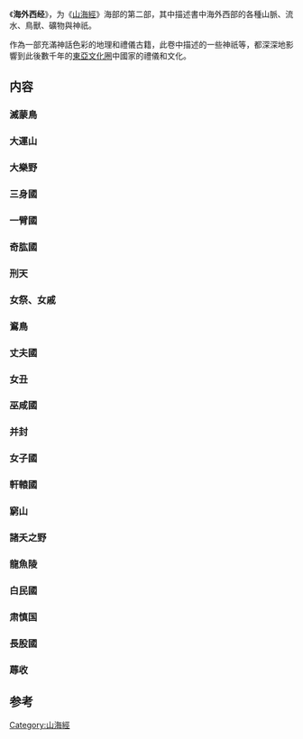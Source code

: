 {{山海經}}
《'''海外西经'''》，为《[[山海經|山海經]]》海部的第二部，其中描述書中海外西部的各種山脈、流水、鳥獸、礦物與神祇。

作為一部充滿神話色彩的地理和禮儀古籍，此卷中描述的一些神祇等，都深深地影響到此後數千年的[[東亞文化圈|東亞文化圈]]中國家的禮儀和文化。

== 内容 ==
{{Cquote|海外从西南角到西北角的国家地区、山丘河川分别如下<ref>[[s:山海經/海外西經|《山海经·海外西经》（卷七）]]：海外自西南陬至西北陬者。</ref>：}}

=== 滅蒙鳥 ===

{{Cquote|灭蒙鸟在结胸国的北面，那里的鸟拥有青色羽毛，拖着红色尾巴<ref>[[s:山海經/海外西經|《山海经·海外西经》（卷七）]]：滅蒙鳥在結匈國北，為鳥青，赤尾。</ref>。}}

=== 大運山 ===
{{Cquote|大运山高三百仞，屹立在灭蒙鸟北面。<ref>[[s:山海經/海外西經|《山海经·海外西经》（卷七）]]：大運山高三百仞，在滅蒙鳥北。</ref>}}

=== 大樂野 ===
{{Cquote|大乐野，夏后[[启|启]]曾在這裡观看《九代》乐舞，他乘驾着两条龙，飞腾在三重云雾之上。他左手持著华盖，右手拿着玉环，腰间佩挂着玉璜。大乐野就在大运山北面。另一种说法认为是在大遗野。<ref>[[s:山海經/海外西經|《山海经·海外西经》（卷七）]]：大樂之野，夏后啟于此儛九代；乘兩龍，雲蓋三層。左手操翳，右手操環，佩玉璜。在大運山北。一曰大遺之野。</ref>}}

=== 三身國 ===
{{Cquote|[[三身国|三身国]]在夏后启所在之地北面，那里的人都长着一个脑袋三个身子。<ref>[[s:山海經/海外西經|《山海经·海外西经》（卷七）]]：三身國在夏后啟北，一首而三身。</ref>}}

{{multiple image
   | align = center
   | width1    = 180
   | image1    = 海外西經-三身國.svg
   | alt1      = 三身國人（明朝·[[胡文焕|胡文焕]]《山海经图》）
   | caption1  = 三身國人（明朝·[[胡文焕|胡文焕]]《山海经图》）
  }}

=== 一臂國===
{{Cquote|[[一臂国|一臂国]]在三身国北面，那里的人都是一条胳膊、一只眼睛、一个鼻孔。那里还有一種黄马，身上有老虎斑纹，长着一只眼睛和一条腿<ref>[[s:山海經/海外西經|《山海经·海外西经》（卷七）]]：一臂國在其北，一臂、一目、一鼻孔。有黃馬虎文，一目而一手。</ref>。}}

===奇肱國===
{{Cquote|[[奇肱国|奇肱国]]在一臂国北面。那里的人都是一条胳膊和三只眼睛，眼睛有突出的，有凹陷的，骑着[[文馬|文馬]]。那里还有一种鸟，长着两个脑袋，红黄色，栖息在奇肱国人周围<ref>[[s:山海經/海外西經|《山海经·海外西经》（卷七）]]：奇肱之國在其北，其人一臂三目，有陰有陽，乘文馬。有鳥焉，兩頭，赤黃色，在其旁。</ref>。}}

{{multiple image
   | align = center
   | width1    = 180
   | image1    = 海外西經-奇肱國.svg
   | alt1      = 奇肱國人（明朝·[[胡文焕|胡文焕]]《山海经图》）
   | caption1  = 奇肱國人（明朝·[[胡文焕|胡文焕]]《山海经图》）
  }}

===刑天===
{{Cquote|[[刑天|刑天]]与[[黃帝|黃帝]]争夺神位，天帝砍断了刑天的头，把他的头埋在常羊山。没了头的刑天便以乳头為眼，以肚脐為口，一手持盾牌一手操大斧而舞动。<ref>[[s:山海經/海外西經|《山海经·海外西经》（卷七）]]：刑天與帝爭神，帝斷其首，葬之常羊之山，乃以乳為目，以臍為口，操干戚以舞。</ref>}}

{{multiple image
   | align = center
   | width1    = 180
   | image1    = 海外西經-刑天.svg
   | alt1      = 刑天（明朝·[[胡文焕|胡文焕]]《山海经图》）
   | caption1  = 刑天（明朝·[[胡文焕|胡文焕]]《山海经图》）
  }}

===女祭、女戚===
{{Cquote|女祭、女戚在此處背面，居住在兩條水域中間。女戚舉著兕角酒杯，女祭捧着俎器<ref>[[s:山海經/海外西經|《山海经·海外西经》（卷七）]]：女祭、女戚在其北，居兩水閒，戚操魚觛，祭操俎。</ref>。}}

===䳐鳥===
{{Cquote|䳐鳥、[[𪆻|𪆻]]鳥，青黃色，它們給所經過的國家帶來滅亡。它們在女祭所在地的背面。䳐鳥有人的面孔，居住在山上。另一種說法稱他倆為[[維鳥|維鳥]]。<ref>[[s:山海經/海外西經|《山海经·海外西经》（卷七）]]：䳐鳥、𪆻鳥，其色青黃，所經國亡。在女祭北。䳐鳥人面，居山上。一曰維鳥，青鳥、黃鳥所集。</ref>}}

===丈夫國===
{{Cquote|丈夫国在维鸟的北面，那里的人穿戴衣帽并配剑<ref>[[s:山海經/海外西經|《山海经·海外西经》（卷七）]]：丈夫國在維鳥北，其為人衣冠帶劍。</ref>。}}

===女丑===
{{Cquote|有一具女丑尸体，她生前是被十个太阳热气所燒死。她横卧在丈夫国北面，用右手遮脸。十个太阳掛在天上，女丑尸体横卧在山顶<ref>[[s:山海經/海外西經|《山海经·海外西经》（卷七）]]：女丑之屍，生而十日炙殺之。在丈夫北。以右手鄣其面。十日居上，女丑居山之上。</ref>。}}

=== 巫咸國===
{{Cquote|巫咸国在女丑北面，那里的人右手握着青蛇，左手握着红蛇。有座登葆山，是一群巫师来往于天上与人间的地方。<ref>[[s:山海經/海外西經|《山海经·海外西经》（卷七）]]：巫咸國在女丑北，右手操青蛇，左手操赤蛇。在登葆山，群巫所從上下也。</ref>}}

=== 并封===
{{Cquote|有種[[并封|并封]]怪兽在巫咸国的东面，它的形状像普通的猪，却前后都有头，黑色<ref>[[s:山海經/海外西經|《山海经·海外西经》（卷七）]]：并封在巫咸東，其狀如彘，前後皆有首，黑。</ref>。}}

{{multiple image
   | align = center
   | width1    = 200
   | image1    = 海外西經-并封.svg
   | alt1      = 并封（明朝·[[胡文焕|胡文焕]]《山海经图》）
   | caption1  = 并封（明朝·[[胡文焕|胡文焕]]《山海经图》）
  }}

=== 女子國  ===
{{Cquote|女子国在巫咸国北面，有两个女子住在这里，四周有水环绕。另一种说法稱她们住在一道门的中间。<ref>[[s:山海經/海外西經|《山海经·海外西经》（卷七）]]：女子國在巫咸北，兩女子居，水周之。一曰居一門中。</ref>}}

=== 軒轅國===
{{Cquote|轩辕国在它旁边，那里的人就是不长寿的也能活八百岁。轩辕国在女子国北面，他们长着人面蛇身，尾巴盘绕在头顶上<ref>[[s:山海經/海外西經|《山海经·海外西经》（卷七）]]：軒轅之國在之際，其不壽者八百歲。在女子國北。人面蛇身，尾交首上。</ref>。}}

=== 窮山 ===
{{Cquote|穷山在轩辕国北面，那里的人拉弓射箭不敢向西射，是因为敬畏轩辕丘。轩辕丘位于轩辕国北部，丘呈方形，被四条大蛇相互围绕着。<ref>[[s:山海經/海外西經|《山海经·海外西经》（卷七）]]：窮山在其北，不敢西射，畏軒轅之丘。在軒轅國北。其丘方，四蛇相繞。</ref>}}

===諸夭之野===
{{Cquote|諸夭之野上，鸞鳥在自由唱歌、鳳鳥自由跳舞；當地居民以鳳鳥所生的蛋為食物、飲用蒼天降下的甘露，凡是他們想要的都能如願。那裡獸類與人類居住，地方位於四蛇北面，人用双手捧着鳳鳥蛋食用，有两只鸟在前面引导。<ref>[[s:山海經/海外西經|《山海经·海外西经》（卷七）]]：諸夭之野，鸞鳥自歌，鳳鳥自舞；鳳皇卵，民食之；甘露，民飲之，所欲自從也。百獸相與群居。在四蛇北。其人兩手操卵食之，兩鳥居前導之。</ref>}}

=== 龍魚陵 ===
{{Cquote|龙鱼居住在沃野的北面，它既可在水中又可在山陵生活，龙鱼的形状像鲤鱼。另一种说法认为像[[鰕鱼|鰕鱼]]。有神仙和圣人骑着它遨游在广大的原野上。还有一种说法认为鳖鱼在沃野北面，这是一种鱼，也与鲤鱼相似<ref>[[s:山海經/海外西經|《山海经·海外西经》（卷七）]]：龍魚陵居在其北，狀如狸。一曰鰕。即有神聖乘此以行九野。一曰鼈魚在夭野北，其為魚也如鯉。</ref>。}}

=== 白民國 ===
{{Cquote|[[白民国|白民国]]在龙鱼北面，那里的人都是白皮肤披散着头发。有一种叫做乘黄的野兽，形状像狐狸，脊背上有角，人要是骑上它就能活两千年。<ref>[[s:山海經/海外西經|《山海经·海外西经》（卷七）]]：白民之國在龍魚北，白身披髮。有乘黃，其狀如狐，其背上有角，乘之壽二千歲。</ref>}}

{{multiple image
   | align = center
   | width1    = 200
   | image1    = 海外西經-乘黃.svg
   | alt1      = 乘黃（明朝·[[胡文焕|胡文焕]]《山海经图》）
   | caption1  = 乘黃（明朝·[[胡文焕|胡文焕]]《山海经图》）
  }}

===肃慎国===
{{Cquote|肃慎国在白民国的北面。有一种树木叫雄常树，每当中原地区有圣明天子继位，那里的人就取雄常树的树皮来做衣服。<ref>[[s:山海經/海外西經|《山海经·海外西经》（卷七）]]：肅慎之國在白民北，有樹名曰雒棠，聖人代立，于此取衣。</ref>}}

===長股國===
{{Cquote|[[長股國|長股國]]在肃慎国北面，居民披發而居。另一種說法稱為長腳。<ref>[[s:山海經/海外西經|《山海经·海外西经》（卷七）]]：長股之國在雒棠北，被髮。一曰長腳。</ref>}}

{{multiple image
   | align = center
   | width1    = 120
   | image1    = 海外西經-長股國.svg
   | alt1      = 長股國人（明朝·[[胡文焕|胡文焕]]《山海经图》）
   | caption1  = 長股國人（明朝·[[胡文焕|胡文焕]]《山海经图》）
  }}

===蓐收===
{{Cquote|西方有个[[蓐收|蓐收]]神，左耳上有一条蛇，乘驾在两条龙上飞行<ref>[[s:山海經/海外西經|《山海经·海外西经》（卷七）]]：西方蓐收，左耳有蛇，乘兩龍。</ref>。}}

{{multiple image
   | align = center
   | width1    = 200
   | image1    = 海外西經-蓐收.svg
   | alt1      = 蓐收（明朝·[[胡文焕|胡文焕]]《山海经图》）
   | caption1  = 蓐收（明朝·[[胡文焕|胡文焕]]《山海经图》）
  }}

==参考==
{{Reflist|2}}

[[Category:山海經|Category:山海經]]